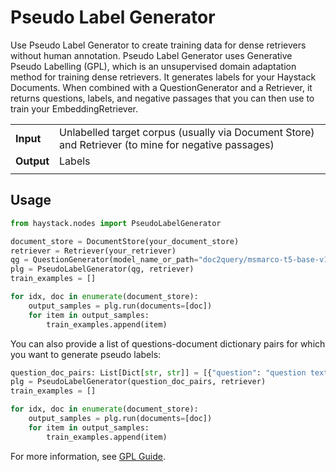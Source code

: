 # Pseudo Label Generator

Use Pseudo Label Generator to create training data for dense retrievers without human annotation. Pseudo Label Generator uses Generative Pseudo Labelling (GPL), which is an unsupervised domain adaptation method for training dense retrievers. It generates labels for your Haystack Documents. When combined with a QuestionGenerator and a Retriever, it returns questions, labels, and negative passages that you can then use to train your EmbeddingRetriever.

|||
|-------------|-----------------------------------------------------------------------------------------------------------------------------------------------------------------------------|
|__Input__       | Unlabelled target corpus (usually via Document Store) and Retriever (to mine for negative passages)                                                                                                                                                                  |
|__Output__      | Labels                                                                                                            |
|||

## Usage

```python
from haystack.nodes import PseudoLabelGenerator

document_store = DocumentStore(your_document_store)
retriever = Retriever(your_retriever)
qg = QuestionGenerator(model_name_or_path="doc2query/msmarco-t5-base-v1")
plg = PseudoLabelGenerator(qg, retriever)
train_examples = []

for idx, doc in enumerate(document_store):
    output_samples = plg.run(documents=[doc])
    for item in output_samples:
        train_examples.append(item)
```

You can also provide a list of questions-document dictionary pairs for which you want to generate pseudo labels:

```python
question_doc_pairs: List[Dict[str, str]] = [{"question": "question text", "document": "document text"}]
plg = PseudoLabelGenerator(question_doc_pairs, retriever)
train_examples = []

for idx, doc in enumerate(document_store):
    output_samples = plg.run(documents=[doc])
    for item in output_samples:
        train_examples.append(item)
```

For more information, see [GPL Guide](/guides/v1.6.0/gpl).